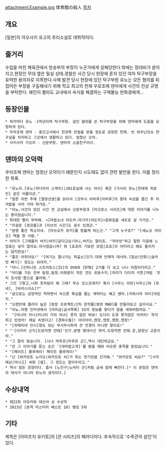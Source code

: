 attachment:Example.jpg
体育館の殺人
[[목차]]
== 개요 ==
[일본]의 아오사키 유고의 추리소설로 데뷔작이다.

== 줄거리 ==
수업을 마친 체육관에서 방송부의 부장이 누군가에게 살해당한다.밖에는 장대비가 쏟아지고,현장인 무대 옆은 밀실 상태.경찰은 사건 당시 현장에 혼자 있던 여자 탁구부장을 유력한 용의자로 지목한다.사체 발견 당시 현장에 있던 탁구부원 유노는 모든 혐의를 뒤집어쓴 부장을 구출해내기 위해 학교 최고의 천재 우로조메 덴마에게 사건의 진상 규명을 부탁한다. 왜인지 몰라도 교내에서 숙식을 해결하는 구제불능 만화광에게...

== 등장인물 ==
 * 하카마다 유노 -1학년이며 탁구부원. 살인 혐의를 쓴 탁구부장을 위해 덴마에게 도움을 요청하게 된다.
 * 우라조메 덴마 - 중간고사에서 전과목 만점을 받을 정도로 굉장한 천재. 빈 햐쿠닌잇슈 연구실을 차지하고 그곳에서 생활하고 있다. 엄청난 오덕.
 * 사키사카 가오리 - 신문부장. 덴마의 소꿉친구이다.

== 덴마의 오덕력 ==
우라조메 덴마는 엄청난 오덕이기 떄문인지 시도때도 없이 관련 발언을 한다. 이를 정리한 목록.

 * "유노라.[유노(히다마리 스케치)|201호실에 사는 아이] 혹은 [가사이 유노|얀데레 히로인] 같은 이름이군."
 * "얼른 이번 주에 [절망선생]을 읽어서 [코부시 아비루|아비루]의 붕대 속성을 즐긴 후 저녁밥을 사러 가야 하거든."
 * "아뇨.사건이 있던 시간 전 교실에서 신문부장과 [마크로스 시리즈]에 대한 이야기를 나누는 중이었습니다."
 * 최대한 빨리 부탁해. <[마법소녀 마도카☆마기카|마도카]>원화집을 세트로 살 거거든."
 * "이걸로 [센코롤]과 [이브의 시간]도 살수 있겠군."
 * "분명 좋은 목소리네. [마쓰오카 유키]를 방불케 하는군." "그게 누구죠?" "[세노오 아이코] 역을 한 사람." 
 * 어미가 [그래플러 바키|바키]같다고요!아니,바키는 말이죠. "작아앗"하고 말한 다음에 느낌표는 넣지 않아요.아시겠습니까? 뭐 [죠죠의 기묘한 모험|죠죠]의 어미라고 해도 틀리지는 않지만요!"
 * "좋은 아취이임!" "[여기는 잘나가는 파출소]인가.대체 언제적 대사야.[일상(만화)|슬라맛 빠기]! 정도는 되야지."
 * "아니.[인피니트 스트라토스|IS]의 OVA와 [DTB] 2기를 다 보고 나니 아침이더라고."
 * "어디를 가든 전부 탐정,탐정.어휘량이 적은 것도 유분수지.[히라가 다이치 키튼]처럼 '프리 조사원'쯤으로 불러줘."
 * 그건 그렇고,너희 옷차림이 왜 그래? 무슨 코스프레지? 혹시 [사무스 아란|사무스]와 [유네], [바라스이쇼]?"
 * "겉으로는 긍정적인 척하면서 속으론 흑심을 품는 캐릭터는 쌔고 쌨어.[카와시마 아미]라든지."
 * "오랜만에 퀄리티 높은 [동방 프로젝트/2차 창작물|동방 MAD]를 만들어보고 싶어서요."  
 * "아뇨.어젠 인터넷에서 [어마금|금서목록] SS의 정보를 찾다가 밤을 새워버렸어요."
 *  "[미나미 카나|미나미 가의 차녀] 못지 않은 바보! 도다이 도루 못지않은 머저리! 착각하고 있었어! 제길 속았다고! [경화수월]! 아아아아,젠장,젠장,젠장,젠장!"
 * "[히메미야 안시]정도 되는 무시무시하게 큰 안경이 아니면 말이죠!"
 * "'[이카리 신지|도망치면 안돼]'인가.분명 명대사긴 하지.도망치면 안돼.응,엄청난 교훈이야."
 * "그 말이 맞습니다. [시나 마후유|마후유 군],역시 대단하군요." 
 * "전 그 이야기를 듣는 순간 '[대마법고개]'를 봤을 때와 비슷한 충격을 받았습니다."
 * "[페이트] 블루레이! 페이트 블루레이!"
 * "난 [와카모토 노리오|와카모토 씨]가 하는 연기만큼 진지해." "와카모토 씨요?" "[사자에상|아나고] 씨랑 [셀]. 그 정도는 알아두라고."
 * 역시 잠든 모양이다. 흡사 [노진구|노비타 군]처럼 금세 잠에 빠진다.[* 이 문장은 덴마의 대사가 아니라 유노의 생각이다.]


== 수상내역 ==
 * 제22회 아유카와 데쓰야 상 수상작 
 * 2013년 [본격 미스터리 베스트 10] 랭킹 5위

== 기타 ==
제목은 [아야츠지 유키토]의 [관 시리즈]의 패러디이다. 후속작으로 '수족관의 살인'이 있다.  

